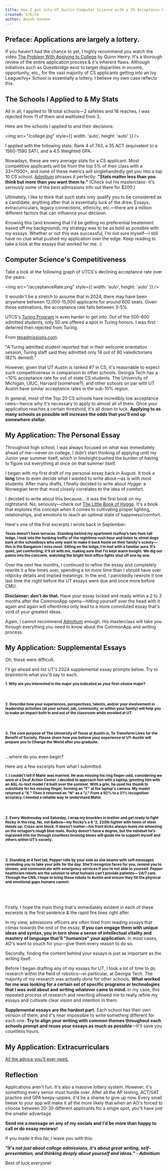 ```yaml
---
title: How I got into UT Austin Computer Science with a 3% Acceptance Rate
created: 5/6/24
author: Anush Sonone
---
```


## Preface: Applications are largely a lottery.

If you haven't had the chance to yet, I highly recommend you watch the video [The Problem With Applying to College](https://www.youtube.com/watch?v=4bDFSgl8mpQ) 
by Quinn Henry. It's a thorough review of the entire application process & it's inherent flaws. Although initiatives such as Questbridge exist to 
target disparities in income, opportunity, etc., for the vast majority of CS applicants
getting into an Ivy League/Ivy+ School is essentially a lottery. I believe my own case reflects this.

## The Schools I Applied to & My Stats

All in all, I applied to 18 total schools—2 safeties and 16 reaches. I was rejected from 11 of them and waitlisted from 3.

Here are the schools I applied to and their decisions:

<img src="/college.jpg" style={{ width: 'auto', height: 'auto' }} />

I applied with the following stats: Rank 4 of 743, a 35 ACT (equivalent to a 1560-1590 SAT), and a 4.5 Weighted GPA. 

Nowadays, these are very average stats for a CS applicant. Most competitive applicants will be from the top 
5% of their class with a 33+/1500+, and none of these metrics will singlehandedly get you into a top 10 CS school.
[Admitium](https://admitium.com) 
phrases it perfectly: <b>"Stats matter less than you think but more than you want them to."</b> (Check out his masterclass- it's seriously some 
of the best admissions info out there for $200.)

Ultimately, I like to think that such stats only qualify you to be considered as a candidate; anything after that is essentially luck of the draw.
Essays, extracurriculars, legacy connections, ethnicity, etc.—there are a million different factors that can influence your decision. 

Knowing this (and knowing that I'd be getting no preferential treatement based off my background), my strategy was to be as bold as possible with my essays.
Whether or not this was successful, I'm not sure myself—I still have no clue what pushed my application over the edge. Keep reading to take a look at the
essays that worked for me. :)

## Computer Science's Competitiveness

Take a look at the following graph of UTCS's declining acceptance rate over the years:

<img src="/acceptanceRate.png" style={{ width: 'auto', height: 'auto' }} />

It wouldn't be a stretch to assume that in 2024, there may have been anywhere between 12,000-15,000 applicants for around 600 seats.
Given these estimations, the acceptance rate falls between 3-5%. 

UTCS's [Turing Program](https://www.cs.utexas.edu/turing-scholars) is even harder to get into. Out of the 500-600 admitted students, only 50 are offered
a spot in Turing honors. I was first deferred then rejected from Turing. 

From [texadmissions.com](https://texadmissions.com/blog/2018/5/16/ut-austin-computer-science-acceptance-rate-and-application-tips#:~:text=It's%20safe%20to%20assume%20that,Computer%20Science%20is%20ridiculously%20difficult.):

"A Turing admitted student reported that in their welcome orientation session, Turing staff said they admitted only 14 out of 80 valedictorians (82% denied)."

However, given that UT Austin is ranked #7 in CS, it's reasonable to expect such competitiveness in comparison to other schools. Georgia Tech
has a ~10% acceptance rate for out of state CS students. The University of Michigan, UIUC, Harvard (somehow?), and other schools on par with UT Austin have
similar acceptance rates in the sub-10% region.  

In general, most of the Top 20 CS schools have incredibly low acceptance rates—hence why it's necessary to apply to almost all of them. Once your application reaches
a certain threshold, it's all down to luck. <b>Applying to as many schools as possible will increase the odds that you'll end up somewhere stellar.</b>

## My Application: The Personal Essay

Throughout high school, I was always focused on what was immediately ahead of me—never on college. I didn't start thinking of applying until my Junior year summer
itself, which in hindsight pushed the burden of having to figure out everything at once on that summer itself.

I began with my first draft of my personal essay back in August. It took a <b>long</b> time to even decide what I wanted to write about—as is with most students.
After many drafts, I finally decided to write about <i>Hygge</i>: a Norwegian term that most closely correlates to the idea of comfort. 

I decided to write about this because... it was the first book on my nightstand. No, seriously—check out [The Little Book of Hygge](https://www.amazon.com/Little-Book-Hygge-Danish-Secrets/dp/0062658808). 
It's a book that explores this concept when it comes to cultivating proper lighting, relationships, and emotions to reach an optimal state of happiness/comfort.

Here's one of the first excerpts I wrote back in September:

<small><b>Texas doesn't have terraces. Standing behind my apartment rooftop’s two-foot-tall ledge, I look into the honking traffic of the nighttime rush hour and listen to street dogs bark at the schoolboys who only want to make it back home on their family's scooty— this is the Bangalore I miss most. Sitting on the ledge, I’m met with a familiar aura. It’s quiet, yet comforting; it’ll sit with me, making sure that I’m kept warm tonight. We dig our palms into the concrete, watching the bright tech office lights shut off one by one.</b></small>

Over the next few months, I continued to refine the essay and completely rewrite it a few times over, spending a lot more time than I should have over nitpicky details
and implied meanings. In the end, I panickedly rewrote it one last time the night before the UT essays were due and once more before CMU.

<b>Disclaimer: don't do that.</b> Have your essay locked and ready within a 2 to 3 months after the CommonApp opens—hitting yourself over the head with it again and again will 
oftentimes only lead to a more convoluted essay that's void of your greatest ideas.

Again, I cannot recommend [Admitium](https://admitium.com/) enough. His 
masterclass will take you through everything you need to know about the CommonApp and writing process.

## My Application: Supplemental Essays

Oh, these were difficult. 

I'll go ahead and list UT's 2024 supplemental essay prompts below. Try to brainstorm what you'd say to each.

<b><small>1. Why are you interested in the major you indicated as your first-choice major?</small></b>
<br></br>
<br></br>
<b><small>2. Describe how your experiences, perspectives, talents, and/or your involvement in leadership activities (at your school, job, community, or within your family) will help you to make an impact both in and out of the classroom while enrolled at UT.</small></b>
<br></br>
<br></br>
<b><small>3. The core purpose of The University of Texas at Austin is, To Transform Lives for the Benefit of Society. Please share how you believe your experience at UT-Austin will prepare you to Change the World after you graduate.</small></b>
<br></br>

...where do you even begin?

Here are a few excerpts from what I submitted.

<b><small>1. I couldn't tell if Mahir was married. He was missing his ring finger-odd, considering we were at a Deaf Action Center. I decided to approach him with a laptop, greeting him with an ASL-to-text model I'd built over the summer. With a grin, he used his thumb to substitute for his missing finger, forming an "F" at the laptop's camera. My model returned a "K." Then it returned an "N" as a "J." From a 92% to a 21% recognition accuracy, I needed a reliable way to understand Mahir. </small></b>
<br></br>
<br></br>
<b><small>2. Every Wednesday and Saturday, I wrap my knuckles in leather and get ready to fight Rocky in the ring. No, not Balboa—my Rocky’s a 6 '2, 220lb fighter with heels of steel. Hands up. Cross-arm block. It doesn’t matter—his front kicks always leave me wheezing on the octagon’s rough blue mats. Rocky doesn’t have a degree, but the mindset he’s ingrained into me through countless bruising blows will guide me to support myself and others within UT’s society.</small></b>
<br></br>
<br></br>
<b><small>3. Standing at 4 feet tall, Pepper rolls by your side as she beams with soft messages reminding you to take your pills for the day. She’ll recognize faces for you, remind you to shower, and communicate with emergency services if you’re not able to yourself. Pepper healthcare robots are the solution to what humans can't provide patients— 24/7 care. Through the CNS, I hope to bring these robots to Austin and ensure they fill the physical and emotional gaps humans cannot.</small></b>
<br></br>
<br></br>

Firstly, I hope the main thing that's immediately evident in each of these excerpts is the first sentence & the rapid fire lines right after. 

In my view, admissions officers are often tired from reading essays that climax towards the end of the essay. <b>If you can engage them with unique ideas and syntax, you
in turn show a sense of intellectual vitality and mastery of language that'll "humanize" your application.</b> 
In most cases, AO's want to vouch for you—give them every reason to do so.

Secondly, finding the content behind your essays is just as important as the writing itself.

Before I began drafting any of my essays for UT, I took a lot of time to do research within the field of robotics—in particular, at Georgia Tech.
The majority of my research was actually done for other schools. <b> What worked for me was looking for a certain set of specific 
programs or technologies that I was avid about and writing whatever came to mind. </b> In my case, this repeated process of research and rewriting 
allowed me to really refine my essays and cultivate clear vision and intention in them.

<b>Supplemental essays are the hardest part.</b> Each school has their own version of them, and it's near impossible to write something different for each one.
<b>Try to align your writing with common themes throughout each schools prompt and reuse your essays as much as possible</b>—It'll save you countless hours.

## My Application: Extracurriculars

[All the advice you'll ever need.](https://admitium.com/) 

## Reflection

Applications aren't fun. It's also a massive lottery system. 
However, it's something every senior must hurdle over. After all the 
AP testing, ACT/SAT practice and GPA keepy-uppies, it'd be a shame to give up now. 
Every small tweak to your app will make it all the more likely that when an AO's forced to choose between 20-30
different applicants for a single spot, you'll have just the smaller advantage.

<b>Send me a message on any of my socials and I'd be more than happy to call or do essay reviews!</b>

If you made it this far, I leave you with this:

<b><i>"It's not just about college admissions, it's about great writing, self-presentation, and thinking deeply
about yourself and ideas." - Admitium</i></b>

Best of luck everyone!